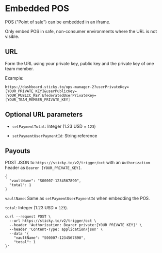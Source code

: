 # Embedded POS

POS ("Point of sale") can be embedded in an iframe.

Only embed POS in safe, non-consumer environments where the URL is not visible.

## URL

Form the URL using your private key, public key and the private key of one team member.

Example:

```
https://dashboard.sticky.to/ops-manager-2?userPrivateKey=[YOUR_PRIVATE_KEY]&userPublicKey=[YOUR_PUBLIC_KEY]&federatedUserPrivateKey=[YOUR_TEAM_MEMBER_PRIVATE_KEY]
```

## Optional URL parameters

 - `setPaymentTotal`: Integer (1.23 USD = `123`)

 - `setPaymentUserPaymentId`: String reference

## Payouts

POST JSON to `https://sticky.to/v2/trigger/oct` with an `Authorization` header as `Bearer [YOUR_PRIVATE_KEY]`.

```
{
  "vaultName": "S00007-1234567890",
  "total": 1
}
```

`vaultName`: Same as `setPaymentUserPaymentId` when embedding the POS.

`total`: Integer (1.23 USD = `123`).

```
curl --request POST \
  --url https://sticky.to/v2/trigger/oct \
  --header 'Authorization: Bearer private:[YOUR_PRIVATE_KEY]' \
  --header 'Content-Type: application/json' \
  --data '{
	"vaultName": "S00007-1234567890",
	"total": 1
}'
```
